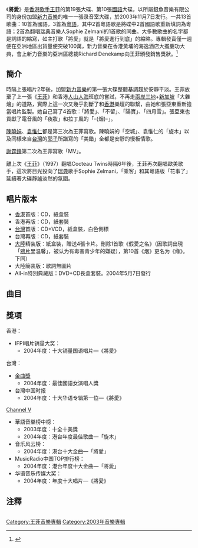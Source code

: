 {{Album infobox | <!-- See Wikipedia:WikiProject_Albums -->
|  Name        = 將愛
|  Type        = [[專輯|專輯]]
|  Artist      = [[王菲|王菲]]
|  Cover       = 王菲 將愛.jpg
|  Released    = 2003年11月7日
|  Recorded    = 
|  Genre       = [[國語流行音樂|國語流行音樂]]
|  Length      = 
|  Label       = Able Music<br/>[[新力音樂|新力音樂]]
|  Number      =
|  Producer    = [[王菲|王菲]]、[[张亚东_(音乐人)|張亞東]]
|  Last album  = 王菲2CD精選+DVD <br />(2003年)
|  This album  = '''將愛''' <br />(2003年)
|  Next album  = 環球巨星影音啟示錄 - 王菲 <br />(2004年)
| Misc = {{Extra album cover 2
| Upper caption = 其他封面
| Type          = 專輯
| Cover         = To Love All In.jpg
| Lower caption = All-in版封面
}}
}}

《'''將愛'''》是[[香港|香港]][[歌手|歌手]][[王菲|王菲]]的第19張大碟、第10張[[國語|國語]]大碟，以所屬銀魚音樂有限公司的身份加盟[[新力音樂|新力音樂]]的唯一一張录音室大碟，於2003年11月7日发行。一共13首歌曲：10首為國語，3首為[[粵語|粵語]]，其中2首粵語歌是將碟中2首國語歌重新填詞為粵語；2首為翻唱[[瑞典|瑞典]]音樂人Sophie Zelmani的1首歌的同曲。大多數歌曲的名字都是詞語的縮寫，如主打歌「將愛」就是「將愛進行到底」的縮略。專輯發賣僅一週便在亞洲地區出貨量便突破100萬，新力音樂在香港黃埔的海逸酒店大擺慶功大典，會上新力音樂的亞洲區總裁Richard Denekamp向王菲頒發銷售獎狀。<ref>{{Cite web |url=http://gb.cri.cn/41/2003/11/20/41@4109.htm |title=中国报道―专辑首周销量破百万王菲庆功场面非凡 |access-date=2007-09-29 |archive-date=2007-11-05 |archive-url=https://web.archive.org/web/20071105041630/http://gb.cri.cn/41/2003/11/20/41@4109.htm |dead-url=no }}</ref>

==簡介==

時隔上張唱片2年後，加盟[[新力音樂|新力音樂]]的第一張大碟整體基調趨於安靜平淡。王菲放棄了上一張《[[王菲_(2001年專輯)|王菲]]》和香港[[人山人海|人山人海]]班底的嘗試，不再走[[兩岸三地|兩岸三地]]+[[新加坡|新加坡]]「大雜燴」的道路，實際上這一次又幾乎割斷了和[[香港|香港]]樂壇的聯繫，由她和張亞東重新擔當唱片監製。她自己寫了4首歌：「將愛」、「不留」、「陽寶」、「四月雪」。張亞東也貢獻了電音風的「夜妝」和拉丁風的「-{烟}-」。

[[陳曉娟_(作曲人)|陳曉娟]]、[[袁惟仁|袁惟仁]]都是第三次為王菲寫歌。陳曉娟的「空城」、袁惟仁的「旋木」以及同樣來自[[台灣|台灣]]的[[郭蘅祈|郭子]]所譜寫的「美錯」全都是安靜的慢板情歌。

[[謝霆鋒|謝霆鋒]]第二次為王菲寫歌「MV」。

離上次《[[王菲_(1997年專輯)|王菲]]》（1997）翻唱Cocteau Twins時隔6年後，王菲再次翻唱歐美歌手，這次將目光投向了[[瑞典|瑞典]]歌手Sophie Zelmani，「乘客」和其粵語版「花事了」延續著大碟靜謐淡然的氛圍。

== 唱片版本 ==

*[[香港|香港]]首版：CD，紙盒裝
*香港再版：CD，紙套裝
*[[台灣|台灣]]首版：CD+VCD，紙盒裝，白色側標
*台灣再版：CD，紙套裝
*[[大陸|大陸]]精裝版：紙盒裝，贈送4張卡片。刪除1首歌《假愛之名》（因歌詞出現「[[鴉片|鴉片]]里温馨」，被认为有毒害青少年的嫌疑），第10首《烟》更名为《缘》。下同）
*大陸簡裝版：歌詞無圖片
*All-in特別典藏版：DVD+CD長盒套裝。2004年5月7日發行

== 曲目 ==
{{Tracklist
| collapsed = 
| headline = 
| font_size = 
| total_length = 

| all_producer = [[王菲|王菲]]、[[张亚东_(音乐人)|張亞東]]

| extra_column =

| title1 = 將愛
| note1 = 
| longnote1 = 
| music1 = 王菲
| lyrics1 = 王菲
| arranger1 = 張亞東
| producer1 = 
| extra1 = 
| length1 = 4:08

| title2 = 空城
| note2 = 
| longnote2 = 
| music2 = [[陳曉娟_(作曲人)|陳曉娟]]
| lyrics2 = [[邱瓈寬|邱瓈寬]]
| arranger2 = [[林海_(作曲家)|林海]]
| producer2 = 
| extra2 = 
| length2 = 4:57

| title3 = 不留
| note3 = 
| longnote3 = 
| music3 = 王菲
| lyrics3 = 王菲
| arranger3 = 張亞東
| producer3 = 
| extra3 = 
| length3 = 4:22

| title4 = 美錯
| note4 = 
| longnote4 =
| music4 = [[郭蘅祈|郭子]]
| lyrics4 = [[林夕|林夕]]
| arranger4 = 孟軍
| producer4 = 
| extra4 = 
| length4 = 4:01

| title5 = 乘客
| note5 = 
| longnote5 = 改编自[[蘇菲·珊曼妮|Sophie Zelmani]]的<Going Home>
| music5 = Sophie Zelmani、Lars Halapi
| lyrics5 = 林夕
| arranger5 = [[郭亮_(音乐人)|郭亮]]
| producer5 = 
| extra5 = 
| length5 = 4:40

| title6 = 陽寶
| note6 = 
| longnote6 =
| music6 = 王菲
| lyrics6 = 王菲
| arranger6 = 張亞東
| producer6 = 
| extra6 = 
| length6 = 4:06

| title7 = 旋木
| note7 = 
| longnote7 =
| music7 = [[袁惟仁|袁惟仁]]
| lyrics7 = [[楊明學|楊明學]]
| arranger7 = [[黃中岳|黃中岳]]
| producer7 = 
| extra7 = 
| length7 = 4:13

| title8 = 四月雪
| note8 = 
| longnote8 = 
| music8 = 王菲
| lyrics8 = 林夕
| arranger8 = 張亞東
| producer8 = 
| extra8 = 
| length8 = 4:27

| title9 = 夜妝
| note9 = 
| longnote9 =
| music9 = 張亞東
| lyrics9 = 邱瓈寬
| arranger9 = 張亞東
| producer9 = 
| extra9 = 
| length9 = 4:34

| title10 = -{烟}-
| note10 = 
| longnote10 = 大陸版更名為《緣》
| music10 = 張亞東
| lyrics10 = 林夕
| arranger10 = 張亞東
| producer10 = 
| extra10 = 
| length10 = 4:15

| title11 = MV
| note11 = 
| longnote11 = 
| music11 = [[謝霆鋒|謝霆鋒]]
| lyrics11 = 林夕
| arranger11 = 張亞東
| producer11 = 
| extra11 = 
| length11 = 3:55

| title12 = 假愛之名
| note12 = 「將愛」粵語版
| longnote12 = 大陸版未收錄此曲
| music12 = 王菲
| lyrics12 = 林夕
| arranger12 = 張亞東
| producer12 = 
| extra12 = 
| length12 = 4:08

| title13 = 花事了
| note13 = 「乘客」粵語版
| longnote13 = 
| music13 = Sophie Zelmani、Lars Halapi
| lyrics13 = 林夕
| arranger13 = 郭亮
| producer13 = 
| extra13 = 
| length13 = 4:39
}}

{{Tracklist
| collapsed       = yes
| headline        = All-in特别典藏版（附加DVD）
| extra_column    = 導演
| total_length    =
| title1          = 将爱
| extra1          = 鄺盛
| length1         = 
| title2          = 空城 
| extra2          = 林錦和
| length2         = 
| title3          = 不留
| extra3          = 黃中平 
| length3         = 
| title4          = 美錯
| extra4          = 黃中平 
| length4         = 
| title5          = 乘客
| extra5          = 黃中平 
| length5         = 
| title6          = 陽寶
| extra6          = 鄺盛
| length6         = 
| title7          = 旋木
| extra7          = 鄺盛
| length7         = 
| title8          = 四月雪
| extra8          = 鄺盛
| length8         = 
| title9          = 夜妝
| extra9          = 鄺盛
| length9         = 
| title10         = 烟
| extra10         = 黃中平 
| length10        = 
}}

== 獎項 ==

香港：
*IFPI唱片销量大奖：
**2004年度：十大销量国语唱片—《將愛》
台灣：
*[[金曲獎|金曲獎]]
**2004年度：最佳國語女演唱人獎
*台灣中国时报
**2004年度：十大华语专辑第一位—《將愛》
[[Channel_V|Channel V]]
*華語音樂榜中榜： 
**2003年度：十全十美獎
**2004年度：港台年度最佳歌曲—「旋木」
*音乐风云榜：
**2004年度：港台十大金曲—「將愛」
*MusicRadio中国TOP排行榜：
**2004年度：港台年度十大金曲—「將愛」
*华语音乐传媒大奖：
**2004年度：年度十大唱片—《將愛》

==注釋==
<div class="references-small" style="-moz-column-count:2; column-count:2;">
<references />
</div>



{{王菲}}

[[Category:王菲音樂專輯|Category:王菲音樂專輯]]
[[Category:2003年音樂專輯|Category:2003年音樂專輯]]